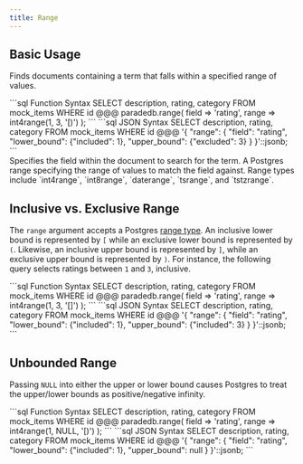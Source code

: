 ```yaml
---
title: Range
---
```


## Basic Usage

Finds documents containing a term that falls within a specified range of values.

<CodeGroup>
```sql Function Syntax
SELECT description, rating, category
FROM mock_items
WHERE id @@@ paradedb.range(
    field => 'rating',
    range => int4range(1, 3, '[)')
);
```
```sql JSON Syntax
SELECT description, rating, category
FROM mock_items
WHERE id @@@
'{
    "range": {
        "field": "rating",
        "lower_bound": {"included": 1},
        "upper_bound": {"excluded": 3}
    }
}'::jsonb;
```
</CodeGroup>

<div className="mt-8" />

<ParamField body="field" required>
  Specifies the field within the document to search for the term.
</ParamField>
<ParamField body="range" required>
  A Postgres range specifying the range of values to match the field against.
  Range types include `int4range`, `int8range`, `daterange`, `tsrange`, and
  `tstzrange`.
</ParamField>

## Inclusive vs. Exclusive Range

The `range` argument accepts a Postgres [range type](https://www.postgresql.org/docs/current/rangetypes.html).
An inclusive lower bound is represented by `[` while an exclusive lower bound is represented by `(`. Likewise, an inclusive upper bound is represented by `]`, while an exclusive upper bound is represented by `)`.
For instance, the following query selects ratings between `1` and `3`, inclusive.

<CodeGroup>
```sql Function Syntax
SELECT description, rating, category
FROM mock_items
WHERE id @@@ paradedb.range(
    field => 'rating',
    range => int4range(1, 3, '[]')
);
```
```sql JSON Syntax
SELECT description, rating, category
FROM mock_items
WHERE id @@@
'{
    "range": {
        "field": "rating",
        "lower_bound": {"included": 1},
        "upper_bound": {"included": 3}
    }
}'::jsonb;
```
</CodeGroup>

## Unbounded Range

Passing `NULL` into either the upper or lower bound causes Postgres to treat the upper/lower bounds as
positive/negative infinity.

<CodeGroup>
```sql Function Syntax
SELECT description, rating, category
FROM mock_items
WHERE id @@@ paradedb.range(
    field => 'rating',
    range => int4range(1, NULL, '[)')
);
```
```sql JSON Syntax
SELECT description, rating, category
FROM mock_items
WHERE id @@@
'{
    "range": {
        "field": "rating",
        "lower_bound": {"included": 1},
        "upper_bound": null
    }
}'::jsonb;
```
</CodeGroup>
